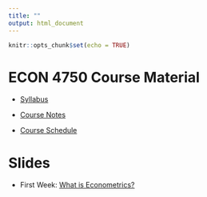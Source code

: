 ```yaml
---
title: ""
output: html_document
---
```


```r
knitr::opts_chunk$set(echo = TRUE)
```

# ECON 4750 Course Material

- [Syllabus](syllabus.pdf)

- [Course Notes](https://bcallaway11.github.io/econ_4750_notes/)

- [Course Schedule](https://bcallaway11.github.io/Courses/ECON_4750_Fall_2021/tentative_schedule.html)

# Slides

- First Week: [What is Econometrics?](l1.html)
